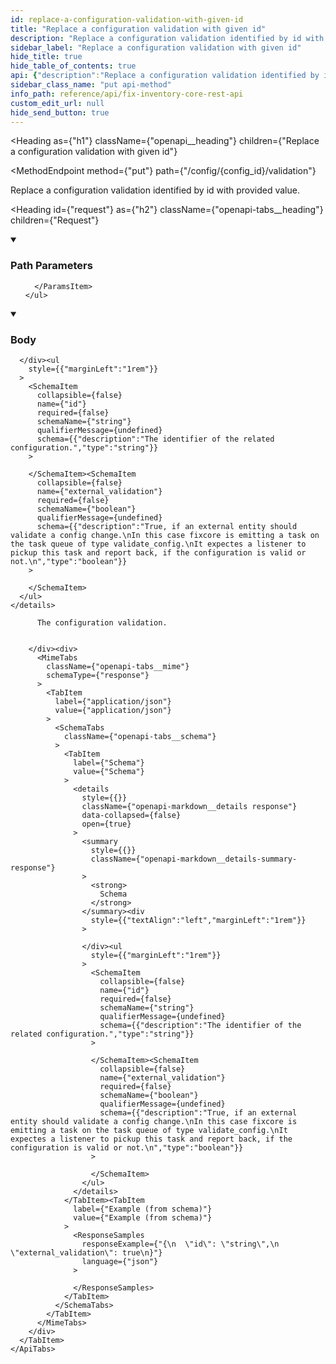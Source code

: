 ```yaml
---
id: replace-a-configuration-validation-with-given-id
title: "Replace a configuration validation with given id"
description: "Replace a configuration validation identified by id with provided value."
sidebar_label: "Replace a configuration validation with given id"
hide_title: true
hide_table_of_contents: true
api: {"description":"Replace a configuration validation identified by id with provided value.\n","tags":["config_validation"],"parameters":[{"name":"config_id","required":true,"in":"path","description":"the identifier of the configuration validation to replace.","schema":{"type":"string"}}],"requestBody":{"content":{"application/json":{"schema":{"description":"The validation for this configuration value.","type":"object","properties":{"id":{"description":"The identifier of the related configuration.","type":"string"},"external_validation":{"description":"True, if an external entity should validate a config change.\nIn this case fixcore is emitting a task on the task queue of type validate_config.\nIt expectes a listener to pickup this task and report back, if the configuration is valid or not.\n","type":"boolean"}},"title":"ConfigValidation"}}}},"responses":{"200":{"description":"The configuration validation.","content":{"application/json":{"schema":{"description":"The validation for this configuration value.","type":"object","properties":{"id":{"description":"The identifier of the related configuration.","type":"string"},"external_validation":{"description":"True, if an external entity should validate a config change.\nIn this case fixcore is emitting a task on the task queue of type validate_config.\nIt expectes a listener to pickup this task and report back, if the configuration is valid or not.\n","type":"boolean"}},"title":"ConfigValidation"}}}}},"method":"put","path":"/config/{config_id}/validation","servers":[{"url":"https://{host}:{port}","variables":{"host":{"default":"localhost"},"port":{"default":"8900"}}}],"jsonRequestBodyExample":{"id":"string","external_validation":true},"info":{"title":"Fix Inventory Core REST API","version":"V1"},"postman":{"name":"Replace a configuration validation with given id","description":{"content":"Replace a configuration validation identified by id with provided value.\n","type":"text/plain"},"url":{"path":["config",":config_id","validation"],"host":["{{baseUrl}}"],"query":[],"variable":[{"disabled":false,"description":{"content":"(Required) the identifier of the configuration validation to replace.","type":"text/plain"},"type":"any","value":"","key":"config_id"}]},"header":[{"key":"Content-Type","value":"application/json"},{"key":"Accept","value":"application/json"}],"method":"PUT","body":{"mode":"raw","raw":"","options":{"raw":{"language":"json"}}}}}
sidebar_class_name: "put api-method"
info_path: reference/api/fix-inventory-core-rest-api
custom_edit_url: null
hide_send_button: true
---
```



<Heading
  as={"h1"}
  className={"openapi__heading"}
  children={"Replace a configuration validation with given id"}
>
</Heading>

<MethodEndpoint
  method={"put"}
  path={"/config/{config_id}/validation"}
>
  
</MethodEndpoint>

Replace a configuration validation identified by id with provided value.

<Heading
  id={"request"}
  as={"h2"}
  className={"openapi-tabs__heading"}
  children={"Request"}
>
</Heading>

<details
  style={{"marginBottom":"1rem"}}
  className={"openapi-markdown__details"}
  data-collapsed={false}
  open={true}
>
  <summary
    style={{}}
  >
    <h3
      className={"openapi-markdown__details-summary-header-params"}
    >
      Path Parameters
    </h3>
  </summary><div>
    <ul>
      <ParamsItem
        className={"paramsItem"}
        param={{"name":"config_id","required":true,"in":"path","description":"the identifier of the configuration validation to replace.","schema":{"type":"string"}}}
      >
        
      </ParamsItem>
    </ul>
  </div>
</details><MimeTabs
  className={"openapi-tabs__mime"}
>
  <TabItem
    label={"application/json"}
    value={"application/json-schema"}
  >
    <details
      style={{}}
      className={"openapi-markdown__details mime"}
      data-collapsed={false}
      open={true}
    >
      <summary
        style={{}}
        className={"openapi-markdown__details-summary-mime"}
      >
        <h3
          className={"openapi-markdown__details-summary-header-body"}
        >
          Body
        </h3>
      </summary><div
        style={{"textAlign":"left","marginLeft":"1rem"}}
      >
        
      </div><ul
        style={{"marginLeft":"1rem"}}
      >
        <SchemaItem
          collapsible={false}
          name={"id"}
          required={false}
          schemaName={"string"}
          qualifierMessage={undefined}
          schema={{"description":"The identifier of the related configuration.","type":"string"}}
        >
          
        </SchemaItem><SchemaItem
          collapsible={false}
          name={"external_validation"}
          required={false}
          schemaName={"boolean"}
          qualifierMessage={undefined}
          schema={{"description":"True, if an external entity should validate a config change.\nIn this case fixcore is emitting a task on the task queue of type validate_config.\nIt expectes a listener to pickup this task and report back, if the configuration is valid or not.\n","type":"boolean"}}
        >
          
        </SchemaItem>
      </ul>
    </details>
  </TabItem>
</MimeTabs><div>
  <div>
    <ApiTabs
      label={undefined}
      id={undefined}
    >
      <TabItem
        label={"200"}
        value={"200"}
      >
        <div>
          
          
          The configuration validation.
          
          
        </div><div>
          <MimeTabs
            className={"openapi-tabs__mime"}
            schemaType={"response"}
          >
            <TabItem
              label={"application/json"}
              value={"application/json"}
            >
              <SchemaTabs
                className={"openapi-tabs__schema"}
              >
                <TabItem
                  label={"Schema"}
                  value={"Schema"}
                >
                  <details
                    style={{}}
                    className={"openapi-markdown__details response"}
                    data-collapsed={false}
                    open={true}
                  >
                    <summary
                      style={{}}
                      className={"openapi-markdown__details-summary-response"}
                    >
                      <strong>
                        Schema
                      </strong>
                    </summary><div
                      style={{"textAlign":"left","marginLeft":"1rem"}}
                    >
                      
                    </div><ul
                      style={{"marginLeft":"1rem"}}
                    >
                      <SchemaItem
                        collapsible={false}
                        name={"id"}
                        required={false}
                        schemaName={"string"}
                        qualifierMessage={undefined}
                        schema={{"description":"The identifier of the related configuration.","type":"string"}}
                      >
                        
                      </SchemaItem><SchemaItem
                        collapsible={false}
                        name={"external_validation"}
                        required={false}
                        schemaName={"boolean"}
                        qualifierMessage={undefined}
                        schema={{"description":"True, if an external entity should validate a config change.\nIn this case fixcore is emitting a task on the task queue of type validate_config.\nIt expectes a listener to pickup this task and report back, if the configuration is valid or not.\n","type":"boolean"}}
                      >
                        
                      </SchemaItem>
                    </ul>
                  </details>
                </TabItem><TabItem
                  label={"Example (from schema)"}
                  value={"Example (from schema)"}
                >
                  <ResponseSamples
                    responseExample={"{\n  \"id\": \"string\",\n  \"external_validation\": true\n}"}
                    language={"json"}
                  >
                    
                  </ResponseSamples>
                </TabItem>
              </SchemaTabs>
            </TabItem>
          </MimeTabs>
        </div>
      </TabItem>
    </ApiTabs>
  </div>
</div>
